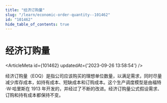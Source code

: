 ```yaml
---
title: "经济订购量"
slug: "/learn/economic-order-quantity--101462"
id: "101462"
hide_table_of_contents: true
---
```



# 经济订购量

<ArticleMeta id={101462} updatedAt={'2023-09-26 13:58:54'} />
<div className='border-solid border-b border-t-0 my-4 border-[var(--ifm-color-gray-300)]' />

经济订购量（EOQ）是指公司应该购买的理想单位数量，以满足需求，同时尽量减少库存成本，如持有成本、短缺成本和订购成本。这个生产调度模型是由福特·W·哈里斯在 1913 年开发的，并经过了不断的改进。经济订购量公式假设需求、订购和持有成本都保持不变。
